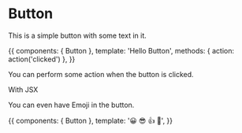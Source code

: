 
<Meta title="MDX|Button" component={Button} />

# Button

<ArgsTable of={Button} />

This is a simple button with some text in it.

<Canvas>
  <Story name="With Text">
    {{
      components: { Button },
      template: '<my-button @click="action">Hello Button</my-button>',
      methods: { action: action('clicked') },
    }}
  </Story>
</Canvas>

You can perform some action when the button is clicked.

<Canvas>
  <RButton onClick={linkTo('Button', 'With Some Emoji')}>With JSX</RButton>
</Canvas>

You can even have Emoji in the button.

<Canvas>
  <Story name="With Some Emoji">
    {{
      components: { Button },
      template: '<my-button>😀 😎 👍 💯</my-button>',
    }}
  </Story>
</Canvas>
